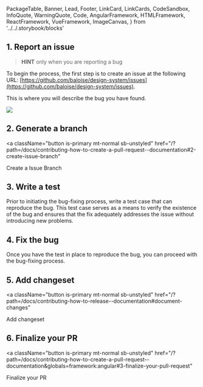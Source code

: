  PackageTable,
  Banner,
  Lead,
  Footer,
  LinkCard,
  LinkCards,
  CodeSandbox,
  InfoQuote,
  WarningQuote,
  Code,
  AngularFramework,
  HTMLFramework,
  ReactFramework,
  VueFramework,
  ImageCanvas,
} from '../../.storybook/blocks'

<Meta title="Contributing/How to fix a Bug" />

<Banner label="How to fix a Bug" section="Contributing" />

## 1. Report an issue

> **HINT** only when you are reporting a bug

To begin the process, the first step is to create an issue at the following URL: [https://github.com/baloise/design-system/issues](https://github.com/baloise/design-system/issues).

This is where you will describe the bug you have found.


<img src={CreateABug} />

## 2. Generate a branch

<a
  className="button is-primary mt-normal sb-unstyled"
  href="/?path=/docs/contributing-how-to-create-a-pull-request--documentation#2-create-issue-branch"
>
  Create a Issue Branch
</a>

## 3. Write a test

Prior to initiating the bug-fixing process, write a test case that can reproduce the bug.
This test case serves as a means to verify the existence of the bug and ensures that the fix adequately addresses the issue without introducing new problems.

## 4. Fix the bug

Once you have the test in place to reproduce the bug, you can proceed with the bug-fixing process.

## 5. Add changeset

<a
  className="button is-primary mt-normal sb-unstyled"
  href="/?path=/docs/contributing-how-to-release--documentation#document-changes"
>
  Add changeset
</a>

## 6. Finalize your PR

<a
  className="button is-primary mt-normal sb-unstyled"
  href="/?path=/docs/contributing-how-to-create-a-pull-request--documentation&globals=framework:angular#3-finalize-your-pull-request"
>
  Finalize your PR
</a>
